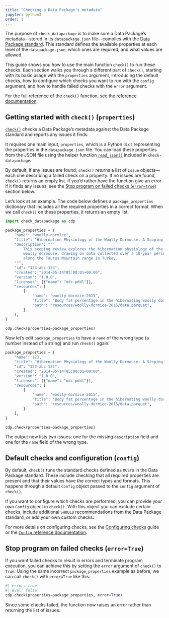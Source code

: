 ```yaml
---
title: "Checking a Data Package's metadata"
jupyter: python3
order: 1
---
```


The purpose of `check-datapackage` is to make sure a Data Package's
metadata---stored in its `datapackage.json` file---complies with the
[Data Package standard](https://datapackage.org). This standard defines
the available properties at each level of the `datapackage.json`, which
ones are required, and what values are allowed.

This guide shows you how to use the main function `check()` to run these
checks. Each section walks you through a different part of `check()`,
starting with its basic usage with the `properties` argument,
introducing the default checks, how to configure which checks you want to run
with the `config` argument, and how to handle failed checks with the
`error` argument.

::: callout-tip
For the full reference of the `check()` function, see the [reference
documentation](/docs/reference/check.qmd).
:::

## Getting started with `check()` (`properties`)

[`check()`](/docs/reference/check.qmd) checks a Data Package's metadata
against the Data Package standard and reports any issues it finds.

It requires one main input, `properties`, which is a Python `dict`
representing the properties in the `datapackage.json` file. You can load
these properties from the JSON file using the helper function
[`read_json()`](/docs/reference/read_json.qmd) included in
`check-datapackage`.

By default, if any issues are found, `check()` returns a list of `Issue`
objects---each one describing a failed check on a property. If no issues
are found, `check()` returns an empty list. If you'd rather have the
function give an error if it finds any issues, see the [Stop program on
failed checks (`error=True`)](#stop-program-on-failed-checks-errortrue)
section below.

Let's look at an example. The code below defines a `package_properties`
dictionary that includes all the required properties in a correct
format. When we call `check()` on these properties, it returns an empty
list:

```python
import check_datapackage as cdp

package_properties = {
    "name": "woolly-dormice",
    "title": "Hibernation Physiology of the Woolly Dormouse: A Scoping Review.",
    "description": """
        This scoping review explores the hibernation physiology of the
        woolly dormouse, drawing on data collected over a 10-year period
        along the Taurus Mountain range in Turkey.
    """,
    "id": "123-abc-123",
    "created": "2014-05-14T05:00:01+00:00",
    "version": "1.0.0",
    "licenses": [{"name": "odc-pddl"}],
    "resources": [
        {
            "name": "woolly-dormice-2015",
            "title": "Body fat percentage in the hibernating woolly dormouse",
            "path": "resources/woolly-dormice-2015/data.parquet",
        }
    ],
}

cdp.check(properties=package_properties)
```

Now let's edit `package_properties` to have a `name` of the wrong type
(a number instead of a string) and run `check()` again:

```python
package_properties = {
    "name": 123,
    "title": "Hibernation Physiology of the Woolly Dormouse: A Scoping Review.",
    "id": "123-abc-123",
    "created": "2014-05-14T05:00:01+00:00",
    "version": "1.0.0",
    "licenses": [{"name": "odc-pddl"}],
    "resources": [
        {
            "name": "woolly-dormice-2015",
            "title": "Body fat percentage in the hibernating woolly dormouse",
            "path": "resources/woolly-dormice-2015/data.parquet",
        }
    ],
}

cdp.check(properties=package_properties)
```

The output now lists two issues: one for the missing `description` field
and one for the `name` field of the wrong type.

## Default checks and configuration (`config`)

By default, `check()` runs the standard checks defined as `MUST`s in the
Data Package standard. These include checking that all required
properties are present and that their values have the correct types and
formats. This happens through a default `Config` object passed to the
`config` argument of `check()`.

If you want to configure which checks are performed, you can provide
your own `Config` object in `check()`. With this object you can exclude
certain checks, include additional `SHOULD` recommendations from the
Data Package standard, or add your own custom checks.

::: callout-tip
For more details on configuring checks, see the [Configuring
checks](config.qmd) guide or the [`Config` reference
documentation](/docs/reference/config.qmd).
:::

## Stop program on failed checks (`error=True`) {#stop-program-on-failed-checks-errortrue}

If you want failed checks to result in errors and terminate program
execution, you can achieve this by setting the `error` argument of
`check()` to `True`. Using the same incorrect `package_properties`
example as before, we can call `check()` with `error=True` like this:

```python
#| error: true
#| eval: false
cdp.check(properties=package_properties, error=True)
```

Since some checks failed, the function now raises an error rather than
returning the list of issues.
